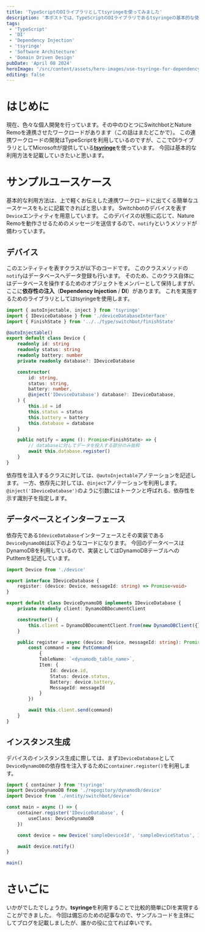 ```yaml
---
title: 'TypeScriptのDIライブラリとしてtsyringeを使ってみました'
description: '本ポストでは、TypeScriptのDIライブラリであるtsyringeの基本的な使い方をコードベースで記述していきます。'
tags:
 - 'TypeScript'
 - 'DI'
 - 'Dependency Injection'
 - 'tsyringe'
 - 'Software Architecture'
 - 'Domain Driven Design'
pubDate: 'April 08 2024'
heroImage: '/src/content/assets/hero-images/use-tsyringe-for-dependency-injection.png'
editing: false
---
```


# はじめに
現在、色々な個人開発を行っています。その中のひとつにSwitchbotとNature Remoを連携させたワークロードがあります（この話はまたどこかで）。
この連携ワークロードの開発はTypeScriptを利用しているのですが、ここでDIライブラリとしてMicrosoftが提供している[**tsyringe**](https://github.com/microsoft/tsyringe?tab=readme-ov-file#tsyringe)を使っています。
今回は基本的な利用方法を記載していきたいと思います。

# サンプルユースケース
基本的な利用方法は、上で軽くお伝えした連携ワークロードに出てくる簡単なユースケースをもとに記載できればと思います。
Switchbotのデバイスを表す`Device`エンティティを用意しています。
このデバイスの状態に応じて、Nature Remoを動作させるためのメッセージを送信するので、`notify`というメソッドが備わっています。

## デバイス
このエンティティを表すクラスが以下のコードです。
このクラスメソッドの`notify`はデータベースへデータ登録も行います。
そのため、このクラス自体にはデータベースを操作するためのオブジェクトをメンバーとして保持しますが、ここに**依存性の注入**（**Dependency Injection** / **DI**）があります。
これを実施するためのライブラリとしてはtsyringeを使用します。

```typescript
import { autoInjectable, inject } from 'tsyringe'
import { IDeviceDatabase } from './deviceDatabaseInterface'
import { FinishState } from '../../type/switchbot/finishState'

@autoInjectable()
export default class Device {
	readonly id: string
	readonly status: string
	readonly battery: number
	private readonly database?: IDeviceDatabase

	constructor(
		id: string,
		status: string,
		battery: number,
		@inject('IDeviceDatabase') database?: IDeviceDatabase,
	) {
		this.id = id
		this.status = status
		this.battery = battery
		this.database = database
	}

	public notify = async (): Promise<FinishState> => {
		// databaseに対してデータを投入する部分のみ抜粋
		await this.database.register()
	}
}
```

依存性を注入するクラスに対しては、`@autoInjectable`アノテーションを記述します。
一方、依存先に対しては、`@inject`アノテーションを利用します。
`@inject('IDeviceDatabase')`のように引数にはトークンと呼ばれる、依存性を示す識別子を指定します。

## データベースとインターフェース
依存先である`IdeviceDatabase`インターフェースとその実装である`DeviceDynamoDB`は以下のようなコードになります。
今回のデータベースはDynamoDBを利用しているので、実装としてはDynamoDBテーブルへのPutItemを記述しています。

```typescript
import Device from './device'

export interface IDeviceDatabase {
	register: (device: Device, messageId: string) => Promise<void>
}
```

```typescript
export default class DeviceDynamoDB implements IDeviceDatabase {
	private readonly client: DynamoDBDocumentClient

	constructor() {
		this.client = DynamoDBDocumentClient.from(new DynamoDBClient({}))
	}

	public register = async (device: Device, messageId: string): Promise<void> => {
		const command = new PutCommand(
			{
			TableName: `<dynamodb_table_name>`,
			Item: {
				Id: device.id,
				Status: device.status,
				Battery: device.battery,
				MessageId: messageId
			}
		})

		await this.client.send(command)
	}
}
```

## インスタンス生成
デバイスのインスタンス生成に際しては、まず`IDeviceDatabase`として`DeviceDynamoDB`の依存性を注入するために`container.register()`を利用します。

```typescript
import { container } from 'tsyringe'
import DeviceDynamoDB from './repogitory/dynamodb/device'
import Device from './entity/switchbot/device'

const main = async () => {
	container.register('IDeviceDatabase', {
		useClass: DeviceDynamoDB
	})

	const device = new Device('sampleDeviceId', 'sampleDeviceStatus', 100)

	await device.notify()
}

main()
```

# さいごに
いかがでしたでしょうか。**tsyringe**を利用することで比較的簡単にDIを実現することができました。
今回は備忘のための記事なので、サンプルコードを主体にしてブログを記載しましたが、誰かの役に立てれば幸いです。
